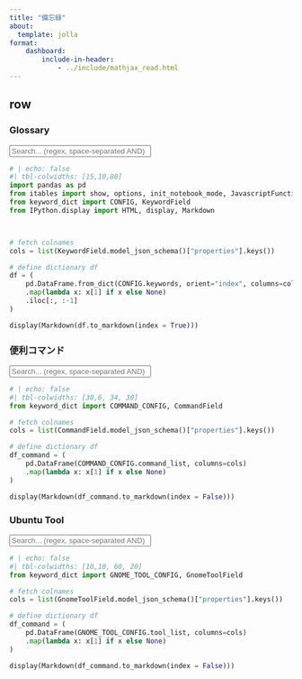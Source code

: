 ```yaml
---
title: "備忘録"
about:
  template: jolla
format: 
    dashboard:
        include-in-header: 
            - ../include/mathjax_read.html
---
```



## row {.tabset}

### Glossary

:::: {.no-border-top-table #DictTable}

<input type="text" id="searchInput" placeholder="Search... (regex, space-separated AND)" style="width: 50%;">


```python
# | echo: false
#| tbl-colwidths: [15,10,80]
import pandas as pd
from itables import show, options, init_notebook_mode, JavascriptFunction
from keyword_dict import CONFIG, KeywordField
from IPython.display import HTML, display, Markdown



# fetch colnames
cols = list(KeywordField.model_json_schema()["properties"].keys())

# define dictionary df
df = (
    pd.DataFrame.from_dict(CONFIG.keywords, orient="index", columns=cols)
    .map(lambda x: x[1] if x else None)
    .iloc[:, :-1]
)

display(Markdown(df.to_markdown(index = True)))
```

<script>
// Debounce function to limit how often search is performed
function debounce(func, wait) {
  let timeout;
  return function(...args) {
    clearTimeout(timeout);
    timeout = setTimeout(() => func.apply(this, args), wait);
  };
}

document.getElementById('searchInput').addEventListener('keyup', debounce(function() {
  let filter = this.value.trim();
  let regexes = [];

  // Split search terms by space and create regex for each
  if (filter) {
    const terms = filter.split(/\s+/);
    regexes = terms.map(term => {
      try {
        return new RegExp(term, 'i');
      } catch (e) {
        console.warn(`Invalid regex: ${term}`);
        return null;
      }
    }).filter(regex => regex !== null);
  }

  const rows = document.querySelectorAll('#DictTable tbody tr');
  rows.forEach(row => {
    const rowText = row.textContent;
    const matchesAll = regexes.length === 0 || regexes.every(regex => regex.test(rowText));
    row.style.display = matchesAll ? '' : 'none';
  });
}, 300)); // Wait 300ms after last keypress before searching
</script>

::::

### 便利コマンド

:::: {.no-border-top-table #CommandTable}

<input type="text" id="searchInputCommand" placeholder="Search... (regex, space-separated AND)" style="width: 50%;">

```python
# | echo: false
#| tbl-colwidths: [30,6, 34, 30]
from keyword_dict import COMMAND_CONFIG, CommandField

# fetch colnames
cols = list(CommandField.model_json_schema()["properties"].keys())

# define dictionary df
df_command = (
    pd.DataFrame(COMMAND_CONFIG.command_list, columns=cols)
    .map(lambda x: x[1] if x else None)
)

display(Markdown(df_command.to_markdown(index = False)))
```

<script>
// Reuse the same debounce function
document.getElementById('searchInputCommand').addEventListener('keyup', debounce(function() {
  let filter = this.value.trim();
  let regexes = [];

  // Split search terms by space and create regex for each
  if (filter) {
    const terms = filter.split(/\s+/);
    regexes = terms.map(term => {
      try {
        return new RegExp(term, 'i');
      } catch (e) {
        console.warn(`Invalid regex: ${term}`);
        return null;
      }
    }).filter(regex => regex !== null);
  }

  const rows = document.querySelectorAll('#CommandTable tbody tr');
  rows.forEach(row => {
    const rowText = row.textContent;
    const matchesAll = regexes.length === 0 || regexes.every(regex => regex.test(rowText));
    row.style.display = matchesAll ? '' : 'none';
  });
}, 300)); // Wait 300ms after last keypress before searching
</script>

::::

### Ubuntu Tool

:::: {.no-border-top-table #CommandTable}

<input type="text" id="searchInputGnomeTool" placeholder="Search... (regex, space-separated AND)" style="width: 50%;">

```python
# | echo: false
#| tbl-colwidths: [10,10, 60, 20]
from keyword_dict import GNOME_TOOL_CONFIG, GnomeToolField

# fetch colnames
cols = list(GnomeToolField.model_json_schema()["properties"].keys())

# define dictionary df
df_command = (
    pd.DataFrame(GNOME_TOOL_CONFIG.tool_list, columns=cols)
    .map(lambda x: x[1] if x else None)
)

display(Markdown(df_command.to_markdown(index = False)))
```

<script>
// Reuse the same debounce function
document.getElementById('searchInputGnomeTool').addEventListener('keyup', debounce(function() {
  let filter = this.value.trim();
  let regexes = [];

  // Split search terms by space and create regex for each
  if (filter) {
    const terms = filter.split(/\s+/);
    regexes = terms.map(term => {
      try {
        return new RegExp(term, 'i');
      } catch (e) {
        console.warn(`Invalid regex: ${term}`);
        return null;
      }
    }).filter(regex => regex !== null);
  }

  const rows = document.querySelectorAll('#CommandTable tbody tr');
  rows.forEach(row => {
    const rowText = row.textContent;
    const matchesAll = regexes.length === 0 || regexes.every(regex => regex.test(rowText));
    row.style.display = matchesAll ? '' : 'none';
  });
}, 300)); // Wait 300ms after last keypress before searching
</script>

::::

